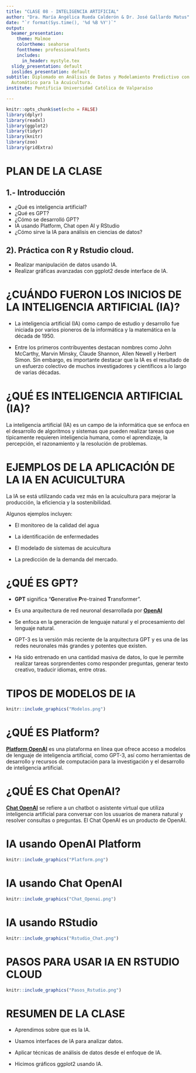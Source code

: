 ```yaml
---
title: "CLASE 08 - INTELIGENCIA ARTIFICIAL"
author: "Dra. María Angélica Rueda Calderón & Dr. José Gallardo Matus"
date: "`r format(Sys.time(), '%d %B %Y')`"
output:
  beamer_presentation:
    theme: Malmoe
    colortheme: seahorse
    fonttheme: professionalfonts
    includes:
      in_header: mystyle.tex
  slidy_presentation: default
  ioslides_presentation: default
subtitle: Diplomado en Análisis de Datos y Modelamiento Predictivo con Aprendizaje
  Automático para la Acuicultura.
institute: Pontificia Universidad Católica de Valparaíso

---
```


```r
knitr::opts_chunk$set(echo = FALSE)
library(dplyr)
library(readxl)
library(ggplot2)
library(tidyr)
library(knitr)
library(zoo)
library(gridExtra)
```

# PLAN DE LA CLASE

## **1.- Introducción**
    
- ¿Qué es inteligencia artificial?
- ¿Qué es GPT?
- ¿Cómo se desarrolló GPT?
- IA usando Platform, Chat open AI y RStudio
- ¿Cómo sirve la IA para análisis en ciencias de datos?

## **2). Práctica con R y Rstudio cloud.**

- Realizar manipulación de datos usando IA.
- Realizar gráficas avanzadas con ggplot2 desde interface de IA.

# ¿CUÁNDO FUERON LOS INICIOS DE LA INTELIGENCIA ARTIFICIAL (IA)?

- La inteligencia artificial (IA) como campo de estudio y desarrollo fue iniciada por varios pioneros de la informática y la matemática en la década de 1950. 

- Entre los primeros contribuyentes destacan nombres como John McCarthy, Marvin Minsky, Claude Shannon, Allen Newell y Herbert Simon. Sin embargo, es importante destacar que la IA es el resultado de un esfuerzo colectivo de muchos investigadores y científicos a lo largo de varias décadas.


# ¿QUÉ ES INTELIGENCIA ARTIFICIAL (IA)?

La inteligencia artificial (IA) es un campo de la informática que se enfoca en el desarrollo de algoritmos y sistemas que pueden realizar tareas que típicamente requieren inteligencia humana, como el aprendizaje, la percepción, el razonamiento y la resolución de problemas.


# EJEMPLOS DE LA APLICACIÓN DE LA IA EN ACUICULTURA

La IA se está utilizando cada vez más en la acuicultura para mejorar la producción, la eficiencia y la sostenibilidad. 

Algunos ejemplos incluyen:

- El monitoreo de la calidad del agua 

- La identificación de enfermedades

- El modelado de sistemas de acuicultura 

- La predicción de la demanda del mercado.

# ¿QUÉ ES GPT?

- **GPT** significa "**G**enerative **P**re-trained **T**ransformer".

- Es una arquitectura de red neuronal desarrollada por [**OpenAI**](https://chat.openai.com/)

- Se enfoca en la generación de lenguaje natural y el procesamiento del lenguaje natural.

- GPT-3 es la versión más reciente de la arquitectura GPT y es una de las redes neuronales más grandes y potentes que existen.

- Ha sido entrenado en una cantidad masiva de datos, lo que le permite realizar tareas sorprendentes como responder preguntas, generar texto creativo, traducir idiomas, entre otras.

# TIPOS DE MODELOS DE IA

```r
knitr::include_graphics("Modelos.png")
```

# ¿QUÉ ES Platform?

[**Platform OpenAI**](https://platform.openai.com/) es una plataforma en línea que ofrece acceso a modelos de lenguaje de inteligencia artificial, como GPT-3, así como herramientas de desarrollo y recursos de computación para la investigación y el desarrollo de inteligencia artificial.

# ¿QUÉ ES Chat OpenAI?

[**Chat OpenAI**](https://chat.openai.com/) se refiere a un chatbot o asistente virtual que utiliza inteligencia artificial para conversar con los usuarios de manera natural y resolver consultas o preguntas. El Chat OpenAI es un producto de OpenAI.

# IA usando OpenAI Platform

```r
knitr::include_graphics("Platform.png")
```

# IA usando Chat OpenAI

```r
knitr::include_graphics("Chat_Openai.png")
```

# IA usando RStudio

```r
knitr::include_graphics("Rstudio_Chat.png")
```
# PASOS PARA USAR IA EN RSTUDIO CLOUD 

```r
knitr::include_graphics("Pasos_Rstudio.png")
```


# RESUMEN DE LA CLASE

- Aprendimos sobre que es la IA.

- Usamos interfaces de IA para analizar datos.

- Aplicar técnicas de análisis de datos desde el enfoque de IA.

- Hicimos gráficos ggplot2 usando IA.


